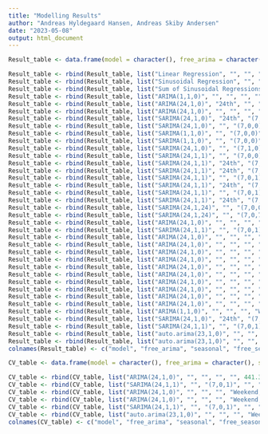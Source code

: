 ```yaml
---
title: "Modelling Results"
author: "Andreas Hyldegaard Hansen, Andreas Skiby Andersen"
date: "2023-05-08"
output: html_document
---
```


```r
Result_table <- data.frame(model = character(), free_arima = character(), seasonal = character(), free_seasonal = character(), xreg = character(), RMSE = double(), stringsAsFactors = FALSE)
```

```r
Result_table <- rbind(Result_table, list("Linear Regression", "", "", "", "", 499.7))
Result_table <- rbind(Result_table, list("Sinusoidal Regression", "", "", "", "", 847.4))
Result_table <- rbind(Result_table, list("Sum of Sinusoidal Regressions", "", "", "", "", 1535.0))
Result_table <- rbind(Result_table, list("ARIMA(1,1,0)", "", "", "", "", 431.5))
Result_table <- rbind(Result_table, list("ARIMA(24,1,0)", "24th", "", "", "", 417.5))
Result_table <- rbind(Result_table, list("ARIMA(24,1,0)", "", "", "", "", 371.8))
Result_table <- rbind(Result_table, list("SARIMA(24,1,0)", "24th", "(7,0,0)", "1st, 2nd, 7th", "", 380.9))
Result_table <- rbind(Result_table, list("SARIMA(24,1,0)", "", "(7,0,0)", "", "", 362.7))
Result_table <- rbind(Result_table, list("SARIMA(1,1,0)", "", "(7,0,0)", "1st, 2nd, 7th", "", 388.8))
Result_table <- rbind(Result_table, list("SARIMA(1,1,0)", "", "(7,0,0)", "", "", 368.0))
Result_table <- rbind(Result_table, list("SARIMA(24,1,0)", "", "(7,1,0)", "", "", 363.7))
Result_table <- rbind(Result_table, list("SARIMA(24,1,1)", "", "(7,0,0)", "", "", 369.2))
Result_table <- rbind(Result_table, list("SARIMA(24,1,1)", "24th", "(7,0,0)", "", "", 362.5))
Result_table <- rbind(Result_table, list("SARIMA(24,1,1)", "24th", "(7,0,0)", "1st, 2nd, 7th", "", 381.2))
Result_table <- rbind(Result_table, list("SARIMA(24,1,1)", "", "(7,0,1)", "", "", 344.0))
Result_table <- rbind(Result_table, list("SARIMA(24,1,1)", "24th", "(7,0,1)", "", "", 362.0))
Result_table <- rbind(Result_table, list("SARIMA(24,1,1)", "", "(7,0,1)", "1st, 2nd, 7th", "", 356.7))
Result_table <- rbind(Result_table, list("SARIMA(24,1,1)", "24th", "(7,0,1)", "1st, 2nd, 7th", "", 356.7))
Result_table <- rbind(Result_table, list("SARIMA(24,1,24)", "", "(7,0,0)", "", "", 346.6))
Result_table <- rbind(Result_table, list("SARIMA(24,1,24)", "", "(7,0,7)", "", "", 361.2))
Result_table <- rbind(Result_table, list("ARIMA(24,1,0)", "", "", "", "Weekend", 366.3))
Result_table <- rbind(Result_table, list("SARIMA(24,1,1)", "", "(7,0,1)", "", "Weekend", 341.2))
Result_table <- rbind(Result_table, list("ARIMA(24,1,0)", "", "", "", "Weekdays", 365.0))
Result_table <- rbind(Result_table, list("ARIMA(24,1,0)", "", "", "", "Weekend, Season", 366.4))
Result_table <- rbind(Result_table, list("ARIMA(24,1,0)", "", "", "", "Weekend, Wind", 316.8))
Result_table <- rbind(Result_table, list("ARIMA(24,1,0)", "", "", "", "Weekend, Wind, Solar", 318.6))
Result_table <- rbind(Result_table, list("ARIMA(24,1,0)", "", "", "", "Weekend, FossilProduce", 347.7))
Result_table <- rbind(Result_table, list("ARIMA(24,1,0)", "", "", "", "Weekend, Wind, FossilProduce", 305.8))
Result_table <- rbind(Result_table, list("ARIMA(24,1,0)", "", "", "", "Weekend, Wind, FossilProduce, Consumption", 305.2))
Result_table <- rbind(Result_table, list("ARIMA(24,1,0)", "", "", "", "Weekend, Wind, FossilProduce, Biomass", 302.4))
Result_table <- rbind(Result_table, list("ARIMA(24,1,0)", "", "", "", "Weekend, Wind, FossilProduce, Biomass, Waste", 299.4))
Result_table <- rbind(Result_table, list("ARIMA(24,1,0)", "", "", "", "Weekend, Wind, FossilProduce, Biomass, Waste, Exchange", 276.1))
Result_table <- rbind(Result_table, list("ARIMA(1,1,0)", "", "", "", "Weekend, Wind, FossilProduce, Biomass, Waste, Exchange", 303.5))
Result_table <- rbind(Result_table, list("SARIMA(24,1,0)", "24th", "(7,0,0)", "1st, 2nd, 7th", "Weekend, Wind, FossilProduce, Biomass, Waste, Exchange", 311.8))
Result_table <- rbind(Result_table, list("SARIMA(24,1,1)", "", "(7,0,1)", "", "Weekend, Wind, FossilProduce, Biomass, Waste, Exchange", 263.9))
Result_table <- rbind(Result_table, list("auto.arima(23,1,0)", "", "", "", "", 369.8))
Result_table <- rbind(Result_table, list("auto.arima(23,1,0)", "", "", "", "Weekend, Wind, FossilProduce, Biomass, Waste, Exchange", 262.3))
colnames(Result_table) <- c("model", "free_arima", "seasonal", "free_seasonal", "xreg", "RMSE")
```

```r
CV_table <- data.frame(model = character(), free_arima = character(), seasonal = character(), free_seasonal = character(), xreg = character(), RMSE_subset_1 = double(), RMSE_subset_2 = double(), RMSE_subset_3 = double(), RMSE_subset_4 = double(), mean_RMSE = double(), sd_RMSE = double(), stringsAsFactors = FALSE)
```

```r
CV_table <- rbind(CV_table, list("ARIMA(24,1,0)", "", "", "", "", 441.3, 704.8, 442.1, 371.0, 489.8, 147.2))
CV_table <- rbind(CV_table, list("SARIMA(24,1,1)", "", "(7,0,1)", "", "", 393.3, 661.9, 391.7, 342.1, 447.3, 145.1))
CV_table <- rbind(CV_table, list("ARIMA(24,1,0)", "", "", "", "Weekend, Wind", 354.6, 674.8, 405.2, 364.3, 449.7, 151.6))
CV_table <- rbind(CV_table, list("ARIMA(24,1,0)", "", "", "", "Weekend, Wind, FossilProduce, Biomass, Waste, Exchange", 240.9, 543.2, 328.5, 364.3, 369.2, 127.1))
CV_table <- rbind(CV_table, list("SARIMA(24,1,1)", "", "(7,0,1)", "", "Weekend, Wind, FossilProduce, Biomass, Waste, Exchange", 233.0, 539.5, 316.7, 337.7, 356.7, 130.0))
CV_table <- rbind(CV_table, list("auto.arima(23,1,0)", "", "", "", "Weekend, Wind, FossilProduce, Biomass, Waste, Exchange", 240.5, 533.7, 345.2, 359.4, 369.7, 121.5))
colnames(CV_table) <- c("model", "free_arima", "seasonal", "free_seasonal", "xreg", "sub_RMSE_1", "sub_RMSE_2", "sub_RMSE_3", "sub_RMSE_4", "mean_RMSE", "sd_RMSE")
```
